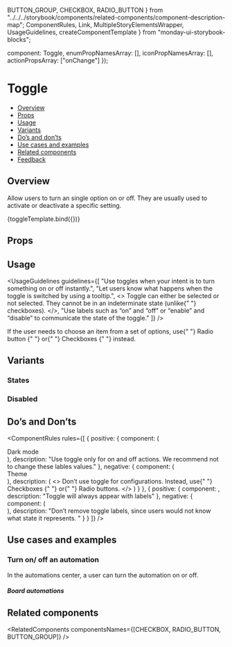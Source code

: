   BUTTON_GROUP,
  CHECKBOX,
  RADIO_BUTTON
} from "../../../storybook/components/related-components/component-description-map";
  ComponentRules,
  Link,
  MultipleStoryElementsWrapper,
  UsageGuidelines,
  createComponentTemplate
} from "monday-ui-storybook-blocks";

  component: Toggle,
  enumPropNamesArray: [],
  iconPropNamesArray: [],
  actionPropsArray: ["onChange"]
});

<Meta title="Inputs/Toggle" component={Toggle} argTypes={metaSettings.argTypes} decorators={metaSettings.decorators} />

<!--- Component template -->


<!--- Component documentation -->

# Toggle

- [Overview](#overview)
- [Props](#props)
- [Usage](#usage)
- [Variants](#variants)
- [Do’s and don’ts](#dos-and-donts)
- [Use cases and examples](#use-cases-and-examples)
- [Related components](#related-components)
- [Feedback](#feedback)

## Overview

Allow users to turn an single option on or off. They are usually used to activate or deactivate a specific setting.

<Canvas>
  <Story name="Overview">{toggleTemplate.bind({})}</Story>
</Canvas>

## Props

<ArgsTable story="Overview" />

## Usage

<UsageGuidelines
  guidelines={[
    "Use toggles when your intent is to turn something on or off instantly.",
    "Let users know what happens when the toggle is switched by using a tooltip.",
    <>
      Toggle can either be selected or not selected. They cannot be in an indeterminate state (unlike{" "}
      <Link href="/?path=/docs/inputs-checkbox--overview">checkboxes</Link>).
    </>,
    "Use labels such as “on” and “off” or “enable” and “disable” to communicate the state of the toggle."
  ]}
/>

<Tip>
  If the user needs to choose an item from a set of options, use{" "}
  <Link href="/?path=/docs/inputs-radio-button--overview" size={Link.sizes.SMALL} withoutSpacing>
    Radio button
  </Link>{" "}
  or{" "}
  <Link href="/?path=/docs/inputs-checkbox--overview" size={Link.sizes.SMALL} withoutSpacing>
    Checkboxes
  </Link>{" "}
  instead.
</Tip>

## Variants

### States

<Canvas>
  <Story name="States">
    <MultipleStoryElementsWrapper className="monday-storybook-toggle_column">
      <Toggle isDefaultSelected={false} />
      <Toggle />
    </MultipleStoryElementsWrapper>
  </Story>
</Canvas>

### Disabled

<Canvas>
  <Story name="Disabled">
    <MultipleStoryElementsWrapper className="monday-storybook-toggle_column">
      <Toggle isDefaultSelected={false} disabled />
      <Toggle disabled />
    </MultipleStoryElementsWrapper>
  </Story>
</Canvas>

## Do’s and Don’ts

<ComponentRules
  rules={[
    {
      positive: {
        component: (
          <div className="monday-storybook-toggle_row">
            Dark mode <Toggle />
          </div>
        ),
        description: "Use toggle only for on and off actions. We recommend not to change these lables values."
      },
      negative: {
        component: (
          <div className="monday-storybook-toggle_row">
            Theme <Toggle offOverrideText="Light mode" onOverrideText="Dark mode" />
          </div>
        ),
        description: (
          <>
            Don’t use toggle for configurations. Instead, use{" "}
            <Link href="/?path=/docs/inputs-checkbox--overview" withoutSpacing>
              Checkboxes
            </Link>{" "}
            or{" "}
            <Link href="/?path=/docs/inputs-radio-button--overview" withoutSpacing>
              Radio buttons.
            </Link>
          </>
        )
      }
    },
    {
      positive: {
        component: <Toggle />,
        description: "Toggle will always appear with labels"
      },
      negative: {
        component: (
          <div className="monday-storybook-toggle_column">
            <Toggle offOverrideText="" />
            <Toggle areLabelsHidden />
          </div>
        ),
        description: "Don’t remove toggle labels, since users would not know what state it represents. "
      }
    }
  ]}
/>

## Use cases and examples

### Turn on/ off an automation

In the automations center, a user can turn the automation on or off.

<Canvas>
  <Story name="Turn on/ off an automation">
    <h5>Board automations</h5>
    <Toggle />
  </Story>
</Canvas>

## Related components

<RelatedComponents componentsNames={[CHECKBOX, RADIO_BUTTON, BUTTON_GROUP]} />
